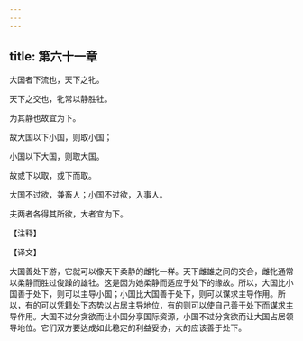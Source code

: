 ```yaml
---
---
---
```

title: 第六十一章
---

大国者下流也，天下之牝。

天下之交也，牝常以静胜牡。

为其静也故宜为下。

故大国以下小国，则取小国；

小国以下大国，则取大国。

故或下以取，或下而取。

大国不过欲，兼畜人；小国不过欲，入事人。

夫两者各得其所欲，大者宜为下。

【注释】

【译文】

大国善处下游，它就可以像天下柔静的雌牝一样。天下雌雄之间的交合，雌牝通常以柔静而胜过俊躁的雄牡。这是因为她柔静而适应于处下的缘故。所以，大国比小国善于处下，则可以主导小国；小国比大国善于处下，则可以谋求主导作用。所以，有的可以凭籍处下态势以占居主导地位，有的则可以使自己善于处下而谋求主导作用。大国不过分贪欲而让小国分享国际资源，小国不过分贪欲而让大国占居领导地位。它们双方要达成如此稳定的利益妥协，大的应该善于处下。